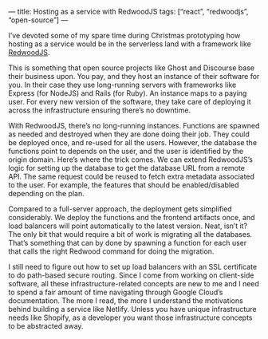 —
title: Hosting as a service with RedwoodJS
tags: [“react”, “redwoodjs”, “open-source”]
—

I’ve devoted some of my spare time during Christmas prototyping how hosting as a service would be in the serverless land with a framework like [RedwoodJS](https://redwoodjs.com).

This is something that open source projects like Ghost and Discourse base their business upon. You pay, and they host an instance of their software for you. In their case they use long-running servers with frameworks like Express (for NodeJS) and Rails (for Ruby). An instance maps to a paying user. For every new version of the software, they take care of deploying it across the infrastructure ensuring there’s no downtime.

With RedwoodJS, there’s no long-running instances. Functions are spawned as needed and destroyed when they are done doing their job. They could be deployed once, and re-used for all the users. However, the database the functions point to depends on the user, and the user is identified by the origin domain. Here’s where the trick comes. We can extend RedwoodJS’s logic for setting up the database to get the database URL from a remote API. The same request could be reused to fetch extra metadata associated to the user. For example, the features that should be enabled/disabled depending on the plan.

Compared to a full-server approach, 
the deployment gets simplified considerably. 
We deploy the functions and the frontend artifacts once, 
and load balancers will point automatically to the latest version. Neat, 
isn’t it? 
The only bit that would require a bit of work is migrating all the databases. 
That’s something that can by done by spawning a function for each user that calls the right Redwood command for doing the migration.

I still need to figure out how to set up load balancers with an SSL certificate to do path-based secure routing. Since I come from working on client-side software, all these infrastructure-related concepts are new to me and I need to spend a fair amount of time navigating through Google Cloud’s documentation. 
The more I read, 
the more I understand the motivations behind building a service like Netlify.
Unless you have unique infrastructure needs like Shopify,
as a developer you want those infrastructure concepts to be abstracted away.